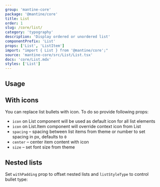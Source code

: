 ```yaml
---
group: 'mantine-core'
package: '@mantine/core'
title: List
order: 1
slug: /core/list/
category: 'typography'
description: 'Display ordered or unordered list'
componentPrefix: 'List'
props: ['List', 'ListItem']
import: "import { List } from '@mantine/core';"
source: 'mantine-core/src/List/List.tsx'
docs: 'core/List.mdx'
styles: ['List']
---
```



## Usage

<Demo data={ListDemos.configurator} />

## With icons

You can replace list bullets with icon. To do so provide following props:

- `icon` on List component will be used as default icon for all list elements
- `icon` on List.Item component will override context icon from List
- `spacing` – spacing between list items from theme or number to set spacing in px, defaults to `0`
- `center` – center item content with icon
- `size` – set font size from theme

<Demo data={ListDemos.icon} />

## Nested lists

Set `withPadding` prop to offset nested lists and `listStyleType` to control bullet type:

<Demo data={ListDemos.nested} />
